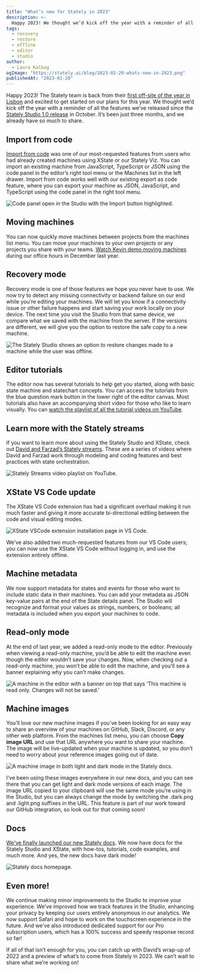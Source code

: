 ```yaml
---
title: "What’s new for Stately in 2023"
description: >-
  Happy 2023! We thought we’d kick off the year with a reminder of all the features we’ve released since the Stately Studio 1.0 release in October.
tags:
  - recovery
  - restore
  - offline
  - editor
  - studio
author:
  - Laura Kalbag
ogImage: "https://stately.ai/blog/2023-01-20-whats-new-in-2023.png"
publishedAt: "2023-01-20"
---
```


Happy 2023! The Stately team is back from their [first off-site of the year in Lisbon](https://twitter.com/statelyai/status/1615394794251096065) and excited to get started on our plans for this year. We thought we’d kick off the year with a reminder of all the features we’ve released since the [Stately Studio 1.0 release](https://stately.ai/blog/introducing-stately-studio-10) in October. It’s been just three months, and we already have so much to share.

## Import from code

[Import from code](https://stately.ai/blog/new-in-the-studio-import-from-code) was one of our most-requested features from users who had already created machines using XState or our Stately Viz. You can import an existing machine from JavaScript, TypeScript or JSON using the code panel in the editor’s right tool menu or the Machines list in the left drawer. Import from code works well with our existing export as code feature, where you can export your machine as JSON, JavaScript, and TypeScript using the code panel in the right tool menu.

![Code panel open in the Studio with the Import button highlighted.](2022-11-29-import-from-code-right-panel.png)

## Moving machines

You can now quickly move machines between projects from the machines list menu. You can move your machines to your own projects or any projects you share with your teams. [Watch Kevin demo moving machines](https://www.youtube.com/watch?v=MpbbgOQ9WAI&t=709s) during our office hours in December last year.

## Recovery mode

Recovery mode is one of those features we hope you never have to use. We now try to detect any missing connectivity or backend failure on our end while you’re editing your machines. We will let you know if a connectivity issue or other failure happens and start saving your work locally on your device. The next time you visit the Studio from that same device, we compare what we saved with the machine from the server. If the versions are different, we will give you the option to restore the safe copy to a new machine.

![The Stately Studio shows an option to restore changes made to a machine while the user was offline.](./images/recovery_restore_machine.gif)

## Editor tutorials

The editor now has several tutorials to help get you started, along with basic state machine and statechart concepts. You can access the tutorials from the blue question mark button in the lower right of the editor canvas. Most tutorials also have an accompanying short video for those who like to learn visually. You can [watch the playlist of all the tutorial videos on YouTube](https://www.youtube.com/watch?v=Aixi0e53qAE&list=PLvWgkXBB3dd4I_l-djWVU2UGPyBgKfnTQ).

## Learn more with the Stately streams

If you want to learn more about using the Stately Studio and XState, check out [David and Farzad’s Stately streams](https://www.youtube.com/watch?v=25zL7hUOc1k&list=PLvWgkXBB3dd5UEJZCk4C3Wn1Ys8WRMDbi). These are a series of videos where David and Farzad work through modeling and coding features and best practices with state orchestration.

![Stately Streams video playlist on YouTube.](2023-01-20-stately-streams.png)

## XState VS Code update

The XState VS Code extension has had a significant overhaul making it run much faster and giving it more accurate bi-directional editing between the code and visual editing modes.

![XState VSCode extension installation page in VS Code.](2023-01-20-xstate-vscode.png)

We’ve also added two much-requested features from our VS Code users; you can now use the XState VS Code without logging in, and use the extension entirely offline.

## Machine metadata

We now support metadata for states and events for those who want to include static data in their machines. You can add your metadata as JSON key-value pairs at the end of the State details panel. The Studio will recognize and format your values as strings, numbers, or booleans; all metadata is included when you export your machines to code.

## Read-only mode
At the end of last year, we added a read-only mode to the editor. Previously when viewing a read-only machine, you’d be able to edit the machine even though the editor wouldn’t save your changes. Now, when checking out a read-only machine, you won’t be able to edit the machine, and you’ll see a banner explaining why you can’t make changes.

![A machine in the editor with a banner on top that says ‘This machine is read only. Changes will not be saved.’](2023-01-20-read-only.png)

## Machine images

You’ll love our new machine images if you’ve been looking for an easy way to share an overview of your machines on GitHub, Slack, Discord, or any other web platform. From the machines list menu, you can choose **Copy image URL** and use that URL anywhere you want to share your machine. The image will be live-updated when your machine is updated, so you don’t need to worry about your reference images going out of date. 

![A machine image in both light and dark mode in the Stately docs.](2023-01-20-machine-images.png)

I’ve been using these images everywhere in our new docs, and you can see there that you can get light and dark mode versions of each image. The image URL copied to your clipboard will use the same mode you’re using in the Studio, but you can always change the mode by switching the .dark.png and .light.png suffixes in the URL. This feature is part of our work toward our GitHub integration, so look out for that coming soon!

## Docs

[We’ve finally launched our new Stately docs](https://stately.ai/blog/introducing-the-stately-docs). We now have docs for the Stately Studio and XState, with how-tos, tutorials, code examples, and much more. And yes, the new docs have dark mode!

![Stately docs homepage.](2023-01-19-docs.png)

## Even more!

We continue making minor improvements to the Studio to improve your experience. We’ve improved how we track features in the Studio, enhancing your privacy by keeping our users entirely anonymous in our analytics. We now support Safari and hope to work on the touchscreen experience in the future. And we’ve also introduced dedicated support for our Pro subscription users, which has a 100% success and speedy response record so far!

If all of that isn’t enough for you, you can catch up with David’s wrap-up of 2022 and a preview of what’s to come from Stately in 2023. We can’t wait to share what we’re working on!